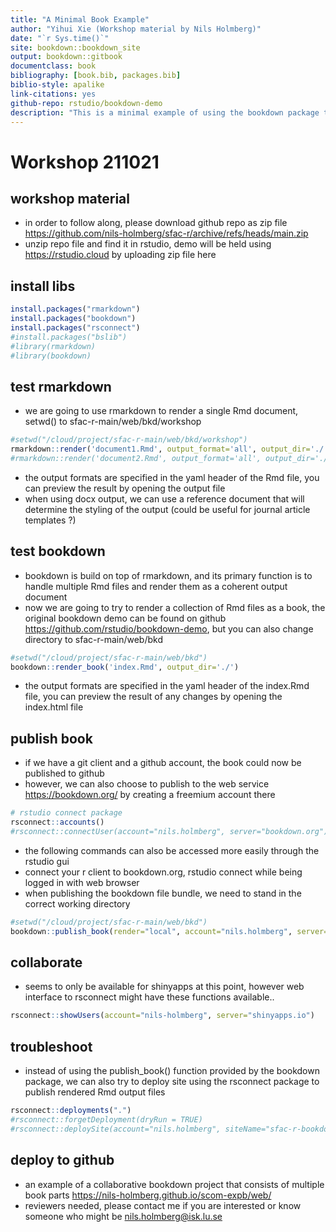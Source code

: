 ```yaml
--- 
title: "A Minimal Book Example"
author: "Yihui Xie (Workshop material by Nils Holmberg)"
date: "`r Sys.time()`"
site: bookdown::bookdown_site
output: bookdown::gitbook
documentclass: book
bibliography: [book.bib, packages.bib]
biblio-style: apalike
link-citations: yes
github-repo: rstudio/bookdown-demo
description: "This is a minimal example of using the bookdown package to write a book. The output format for this example is bookdown::gitbook."
---
```


# Workshop 211021

## workshop material 

- in order to follow along, please download github repo as zip file [https://github.com/nils-holmberg/sfac-r/archive/refs/heads/main.zip](https://github.com/nils-holmberg/sfac-r/archive/refs/heads/main.zip)
- unzip repo file and find it in rstudio, demo will be held using [https://rstudio.cloud](https://rstudio.cloud) by uploading zip file here

## install libs

```r
install.packages("rmarkdown")
install.packages("bookdown")
install.packages("rsconnect")
#install.packages("bslib")
#library(rmarkdown)
#library(bookdown)
```

## test rmarkdown

- we are going to use rmarkdown to render a single Rmd document, setwd() to sfac-r-main/web/bkd/workshop

```r
#setwd("/cloud/project/sfac-r-main/web/bkd/workshop")
rmarkdown::render('document1.Rmd', output_format='all', output_dir='./')
#rmarkdown::render('document2.Rmd', output_format='all', output_dir='./')
```

- the output formats are specified in the yaml header of the Rmd file, you can preview the result by opening the output file
- when using docx output, we can use a reference document that will determine the styling of the output (could be useful for journal article templates ?)

## test bookdown

- bookdown is build on top of rmarkdown, and its primary function is to handle multiple Rmd files and render them as a coherent output document
- now we are going to try to render a collection of Rmd files as a book, the original bookdown demo can be found on github [https://github.com/rstudio/bookdown-demo](https://github.com/rstudio/bookdown-demo), but you can also change directory to sfac-r-main/web/bkd 

```r
#setwd("/cloud/project/sfac-r-main/web/bkd")
bookdown::render_book('index.Rmd', output_dir='./')
```

- the output formats are specified in the yaml header of the index.Rmd file, you can preview the result of any changes by opening the index.html file

## publish book

- if we have a git client and a github account, the book could now be published to github 
- however, we can also choose to publish to the web service [https://bookdown.org/](https://bookdown.org/) by creating a freemium account there

```r
# rstudio connect package
rsconnect::accounts()
#rsconnect::connectUser(account="nils.holmberg", server="bookdown.org")
```

- the following commands can also be accessed more easily through the rstudio gui
- connect your r client to bookdown.org, rstudio connect while being logged in with web browser
- when publishing the bookdown file bundle, we need to stand in the correct working directory

```r
#setwd("/cloud/project/sfac-r-main/web/bkd")
bookdown::publish_book(render="local", account="nils.holmberg", server="bookdown.org", name="sfac-r-bookdown")
```

## collaborate

- seems to only be available for shinyapps at this point, however web interface to rsconnect might have these functions available..

```r
rsconnect::showUsers(account="nils-holmberg", server="shinyapps.io")
```

## troubleshoot

- instead of using the publish_book() function provided by the bookdown package, we can also try to deploy site using the rsconnect package to publish rendered Rmd output files

```r
rsconnect::deployments(".")
#rsconnect::forgetDeployment(dryRun = TRUE)
#rsconnect::deploySite(account="nils.holmberg", siteName="sfac-r-bookdown", server="bookdown.org")
```

## deploy to github

- an example of a collaborative bookdown project that consists of multiple book parts [https://nils-holmberg.github.io/scom-expb/web/](https://nils-holmberg.github.io/scom-expb/web/)
- reviewers needed, please contact me if you are interested or know someone who might be [nils.holmberg@isk.lu.se](mailto:nils.holmberg@isk.lu.se)

```r
```





